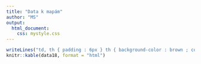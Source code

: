 ---
title: "Data k mapám"
author: "MS"
output: 
  html_document:
    css: mystyle.css
---

```{r, results='asis'}
writeLines("td, th { padding : 6px } th { background-color : brown ; color : white; border : 1px solid white; } td { color : brown ; border : 1px solid brown }", con = "mystyle.css")
knitr::kable(data18, format = "html")
```